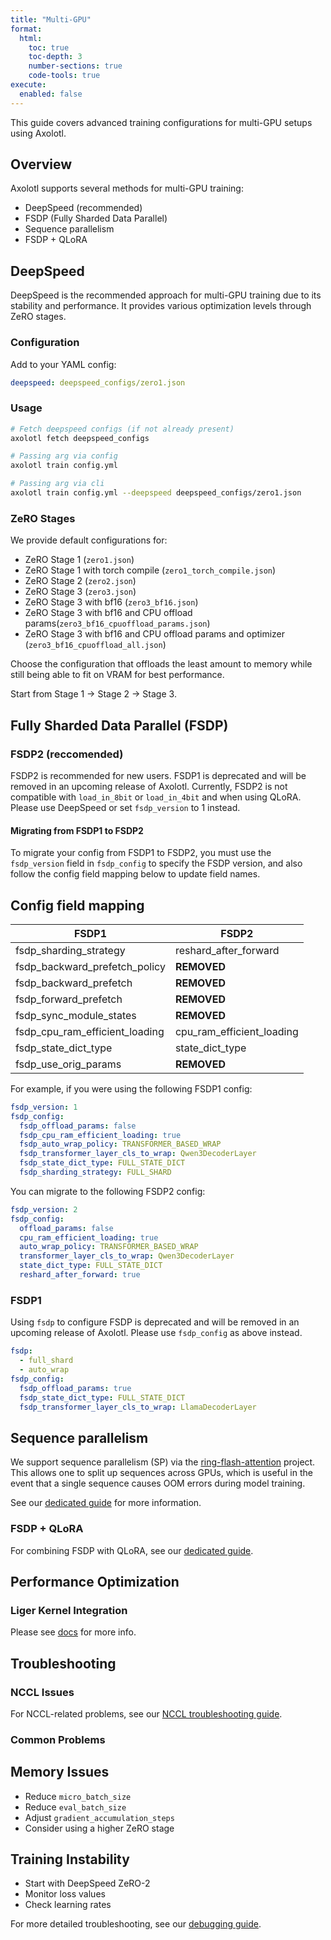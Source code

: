 ```yaml
---
title: "Multi-GPU"
format:
  html:
    toc: true
    toc-depth: 3
    number-sections: true
    code-tools: true
execute:
  enabled: false
---
```


This guide covers advanced training configurations for multi-GPU setups using Axolotl.

## Overview {#sec-overview}

Axolotl supports several methods for multi-GPU training:

- DeepSpeed (recommended)
- FSDP (Fully Sharded Data Parallel)
- Sequence parallelism
- FSDP + QLoRA

## DeepSpeed {#sec-deepspeed}

DeepSpeed is the recommended approach for multi-GPU training due to its stability and performance. It provides various optimization levels through ZeRO stages.

### Configuration {#sec-deepspeed-config}

Add to your YAML config:

```.yaml
deepspeed: deepspeed_configs/zero1.json
```

### Usage {#sec-deepspeed-usage}

```.bash
# Fetch deepspeed configs (if not already present)
axolotl fetch deepspeed_configs

# Passing arg via config
axolotl train config.yml

# Passing arg via cli
axolotl train config.yml --deepspeed deepspeed_configs/zero1.json
```

### ZeRO Stages {#sec-zero-stages}

We provide default configurations for:

- ZeRO Stage 1 (`zero1.json`)
- ZeRO Stage 1 with torch compile (`zero1_torch_compile.json`)
- ZeRO Stage 2 (`zero2.json`)
- ZeRO Stage 3 (`zero3.json`)
- ZeRO Stage 3 with bf16 (`zero3_bf16.json`)
- ZeRO Stage 3 with bf16 and CPU offload params(`zero3_bf16_cpuoffload_params.json`)
- ZeRO Stage 3 with bf16 and CPU offload params and optimizer (`zero3_bf16_cpuoffload_all.json`)

::: {.callout-tip}

Choose the configuration that offloads the least amount to memory while still being able to fit on VRAM for best performance.

Start from Stage 1 -> Stage 2 -> Stage 3.

:::

## Fully Sharded Data Parallel (FSDP) {#sec-fsdp}

### FSDP2 (reccomended)

::: {.callout-note}

FSDP2 is recommended for new users. FSDP1 is deprecated and will be removed in an upcoming release of Axolotl.
Currently, FSDP2 is not compatible with `load_in_8bit` or `load_in_4bit` and when using QLoRA. Please use DeepSpeed or set `fsdp_version` to 1 instead.

:::

#### Migrating from FSDP1 to FSDP2

To migrate your config from FSDP1 to FSDP2, you must use the `fsdp_version` field in `fsdp_config` to specify the FSDP version, and
also follow the config field mapping below to update field names.

Config field mapping
-----------
FSDP1 | FSDP2
-------- | --------
fsdp_sharding_strategy | reshard_after_forward
fsdp_backward_prefetch_policy | **REMOVED**
fsdp_backward_prefetch | **REMOVED**
fsdp_forward_prefetch | **REMOVED**
fsdp_sync_module_states | **REMOVED**
fsdp_cpu_ram_efficient_loading | cpu_ram_efficient_loading
fsdp_state_dict_type | state_dict_type
fsdp_use_orig_params | **REMOVED**


For example, if you were using the following FSDP1 config:

```.yaml
fsdp_version: 1
fsdp_config:
  fsdp_offload_params: false
  fsdp_cpu_ram_efficient_loading: true
  fsdp_auto_wrap_policy: TRANSFORMER_BASED_WRAP
  fsdp_transformer_layer_cls_to_wrap: Qwen3DecoderLayer
  fsdp_state_dict_type: FULL_STATE_DICT
  fsdp_sharding_strategy: FULL_SHARD
```

You can migrate to the following FSDP2 config:

```.yaml
fsdp_version: 2
fsdp_config:
  offload_params: false
  cpu_ram_efficient_loading: true
  auto_wrap_policy: TRANSFORMER_BASED_WRAP
  transformer_layer_cls_to_wrap: Qwen3DecoderLayer
  state_dict_type: FULL_STATE_DICT
  reshard_after_forward: true
```

### FSDP1 {#sec-fsdp-config}

::: {.callout-note}

Using `fsdp` to configure FSDP is deprecated and will be removed in an upcoming release of Axolotl. Please use `fsdp_config` as above instead.

:::

```.yaml
fsdp:
  - full_shard
  - auto_wrap
fsdp_config:
  fsdp_offload_params: true
  fsdp_state_dict_type: FULL_STATE_DICT
  fsdp_transformer_layer_cls_to_wrap: LlamaDecoderLayer
```


## Sequence parallelism {#sec-sequence-parallelism}

We support sequence parallelism (SP) via the
[ring-flash-attention](https://github.com/zhuzilin/ring-flash-attention) project. This
allows one to split up sequences across GPUs, which is useful in the event that a
single sequence causes OOM errors during model training.

See our [dedicated guide](sequence_parallelism.qmd) for more information.

### FSDP + QLoRA {#sec-fsdp-qlora}

For combining FSDP with QLoRA, see our [dedicated guide](fsdp_qlora.qmd).

## Performance Optimization {#sec-performance}

### Liger Kernel Integration {#sec-liger}

Please see [docs](custom_integrations.qmd#liger) for more info.

## Troubleshooting {#sec-troubleshooting}

### NCCL Issues {#sec-nccl}

For NCCL-related problems, see our [NCCL troubleshooting guide](nccl.qmd).

### Common Problems {#sec-common-problems}

::: {.panel-tabset}

## Memory Issues

- Reduce `micro_batch_size`
- Reduce `eval_batch_size`
- Adjust `gradient_accumulation_steps`
- Consider using a higher ZeRO stage

## Training Instability

- Start with DeepSpeed ZeRO-2
- Monitor loss values
- Check learning rates

:::

For more detailed troubleshooting, see our [debugging guide](debugging.qmd).
